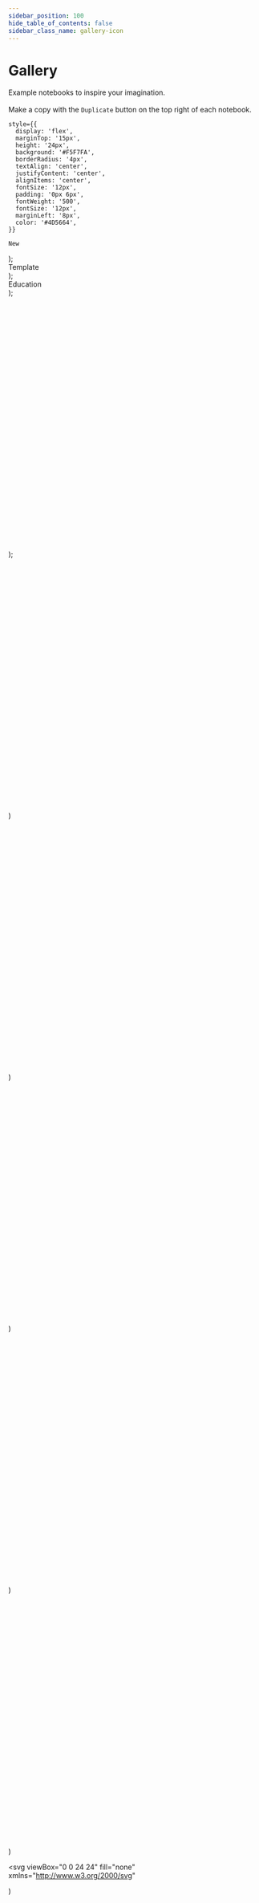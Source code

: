```yaml
---
sidebar_position: 100
hide_table_of_contents: false
sidebar_class_name: gallery-icon
---
```


# Gallery

Example notebooks to inspire your imagination. <br></br>
Make a copy with the `Duplicate` button on the top right of each notebook.





    style={{
      display: 'flex',
      marginTop: '15px',
      height: '24px',
      background: '#F5F7FA',
      borderRadius: '4px',
      textAlign: 'center',
      justifyContent: 'center',
      alignItems: 'center',
      fontSize: '12px',
      padding: '0px 6px',
      fontWeight: '500',
      fontSize: '12px',
      marginLeft: '8px',
      color: '#4D5664',
    }}
  >
    New
  </div>
);

<div
    style={{
      display: 'flex',
      marginTop: '15px',
      height: '24px',
      background: '#F5F7FA',
      borderRadius: '4px',
      textAlign: 'center',
      justifyContent: 'center',
      alignItems: 'center',
      fontSize: '12px',
      padding: '0px 6px',
      fontWeight: '500',
      fontSize: '12px',
      marginLeft: '8px',
      fontStyle: 'normal',
      color: '#4D5664',
    }}
  >
    Template
  </div>
);

<div
    style={{
      display: 'flex',
      marginTop: '15px',
      height: '24px',
      background: '#F5F7FA',
      borderRadius: '4px',
      textAlign: 'center',
      justifyContent: 'center',
      alignItems: 'center',
      fontSize: '12px',
      padding: '0px 6px',
      fontWeight: '500',
      fontSize: '12px',
      marginLeft: '8px',
      fontStyle: 'normal',
      color: '#4D5664',
    }}
  >
    Education
  </div>
);


<svg viewBox="0 0 24 24" fill="none" xmlns="http://www.w3.org/2000/svg">
<title>Announcement</title>
    <path
      d="M18.6458 10.5833C18.6458 13.1985 17.3625 15.6146 16.125 15.6146C14.8875 15.6146 13.6042 13.1985 13.6042 10.5833C13.6042 7.96809 14.8875 5.55208 16.125 5.55208C17.3625 5.55208 18.6458 7.96809 18.6458 10.5833Z"
      stroke={iconColor}
      strokeWidth="1.5"
    />
    <path
      d="M16.125 15.6146C16.125 15.6146 8.33332 13.9375 7.41666 13.6979C6.49999 13.4583 5.35416 12.2022 5.35416 10.5833C5.35416 8.96438 6.49999 7.70833 7.41666 7.46874C8.33332 7.22916 16.125 5.55208 16.125 5.55208"
      stroke={iconColor}
      strokeWidth="1.5"
    />
    <path
      d="M7.1875 13.9375V17.5312C7.1875 18.5898 8.00831 19.4479 9.02083 19.4479H9.47917C10.4917 19.4479 11.3125 18.5898 11.3125 17.5312V14.8958"
      stroke={iconColor}
      strokeWidth="1.5"
    />
  </svg>
);


<svg viewBox="0 0 24 24" fill="none" xmlns="http://www.w3.org/2000/svg">
<title>Heart</title>
<path
  fillRule="evenodd"
  clipRule="evenodd"
  d="M11.995 7.23319C10.5455 5.60999 8.12832 5.17335 6.31215 6.65972C4.49599 8.14609 4.2403 10.6312 5.66654 12.3892L11.995 18.25L18.3235 12.3892C19.7498 10.6312 19.5253 8.13046 17.6779 6.65972C15.8305 5.18899 13.4446 5.60999 11.995 7.23319Z"
  stroke={iconColor}
  strokeWidth="1.5"
  strokeLinecap="round"
  strokeLinejoin="round"/>
</svg>)

<svg viewBox="0 0 24 24" fill="none" xmlns="http://www.w3.org/2000/svg">
<title>Pin</title>
<path
  d="M18.25 11C18.25 15 12 19.25 12 19.25C12 19.25 5.75 15 5.75 11C5.75 7.5 8.68629 4.75 12 4.75C15.3137 4.75 18.25 7.5 18.25 11Z"
  stroke={iconColor}
  strokeWidth="1.5"
  strokeLinecap="round"
  strokeLinejoin="round"
/>
<path
  d="M12 13.25C13.2426 13.25 14.25 12.2426 14.25 11C14.25 9.75736 13.2426 8.75 12 8.75C10.7574 8.75 9.75 9.75736 9.75 11C9.75 12.2426 10.7574 13.25 12 13.25Z"
  stroke={iconColor}
  strokeWidth="1.5"
  strokeLinecap="round"
  strokeLinejoin="round"
/>
</svg>)

<svg viewBox="0 0 25 24" fill="none" xmlns="http://www.w3.org/2000/svg">
<title>Shopping Cart</title>
<path
  d="M7.75 7.75L7 4.75H4.75M7.75 7.75H19.25L17.6128 14.7081C17.4002 15.6115 16.5941 16.25 15.666 16.25H11.5395C10.632 16.25 9.83827 15.639 9.60606 14.7618L7.75 7.75Z"
  stroke={iconColor}
  strokeWidth="1.5"
  strokeLinecap="round"
  strokeLinejoin="round"
/>
<path
  d="M10 20C10.5523 20 11 19.5523 11 19C11 18.4477 10.5523 18 10 18C9.44772 18 9 18.4477 9 19C9 19.5523 9.44772 20 10 20Z"
  fill={iconColor}
/>
<path
  d="M17 20C17.5523 20 18 19.5523 18 19C18 18.4477 17.5523 18 17 18C16.4477 18 16 18.4477 16 19C16 19.5523 16.4477 20 17 20Z"
  fill={iconColor}
/>
</svg>)

<svg fill="none" viewBox="0 0 24 24" xmlns="http://www.w3.org/2000/svg">
<title>Coffee</title>
<path
  d="M7.25 8.75H6.75C5.64543 8.75 4.75 9.64543 4.75 10.75V13.25C4.75 14.3546 5.64543 15.25 6.75 15.25H7.25"
  stroke={iconColor}
  strokeWidth="1.5"
  strokeLinecap="round"
  strokeLinejoin="round"
/>
<path
  d="M19.25 5.75H7.75V16.25C7.75 17.3546 8.64543 18.25 9.75 18.25H17.25C18.3546 18.25 19.25 17.3546 19.25 16.25V5.75Z"
  stroke={iconColor}
  strokeWidth="1.5"
  strokeLinecap="round"
  strokeLinejoin="round"
/>
</svg>)

<svg viewBox="0 0 24 24" fill="none" xmlns="http://www.w3.org/2000/svg">
<title>World</title>
<path
  d="M12 19.25C16.0041 19.25 19.25 16.0041 19.25 12C19.25 7.99594 16.0041 4.75 12 4.75C7.99594 4.75 4.75 7.99594 4.75 12C4.75 16.0041 7.99594 19.25 12 19.25Z"
  stroke={iconColor}
  strokeWidth="1.5"
  strokeLinecap="round"
  strokeLinejoin="round"
/>
<path
  d="M15.25 12C15.25 16.5 13.2426 19.25 12 19.25C10.7574 19.25 8.75 16.5 8.75 12C8.75 7.5 10.7574 4.75 12 4.75C13.2426 4.75 15.25 7.5 15.25 12Z"
  stroke={iconColor}
  strokeWidth="1.5"
  strokeLinecap="round"
  strokeLinejoin="round"
/>
<path
  d="M5 12H12H19"
  stroke={iconColor}
  strokeWidth="1.5"
  strokeLinecap="round"
  strokeLinejoin="round"
/>
</svg>)

<svg
  viewBox="0 0 24 24"
  fill="none"
  xmlns="http://www.w3.org/2000/svg"
>
  <title>Table</title>
  <rect
    x="5"
    y="5"
    width="14"
    height="14"
    rx="2.4"
    fill={iconColor}
  />
  <rect
    x="12"
    y="12"
    width="7"
    height="7"
    rx="2.4"
    fill={iconColor}
  />
  <path
    fillRule="evenodd"
    clipRule="evenodd"
    d="M7.58623 4.07617H7.61141H16.3886H16.4138C16.9043 4.07616 17.3094 4.07615 17.6392 4.10311C17.9818 4.1311 18.2968 4.19118 18.5926 4.34191C19.0513 4.57565 19.4243 4.94864 19.658 5.4074C19.8088 5.70322 19.8688 6.01816 19.8969 6.36078C19.9237 6.69063 19.9238 7.09558 19.9238 7.58622V7.61141V16.3886V16.4138C19.9238 16.9043 19.9237 17.3094 19.8969 17.6392C19.8688 17.9818 19.8088 18.2968 19.658 18.5926C19.4243 19.0513 19.0513 19.4243 18.5926 19.658C18.2968 19.8088 17.9818 19.8688 17.6392 19.8969C17.3094 19.9237 16.9043 19.9238 16.4138 19.9238H16.3886H7.61141H7.58622C7.09558 19.9238 6.69063 19.9237 6.36078 19.8969C6.01816 19.8688 5.70322 19.8088 5.4074 19.658C4.94864 19.4243 4.57565 19.0513 4.34191 18.5926C4.19118 18.2968 4.1311 17.9818 4.10311 17.6392C4.07615 17.3094 4.07616 16.9043 4.07617 16.4138V16.3886V7.61141V7.58623V7.58622C4.07616 7.09558 4.07615 6.69063 4.10311 6.36078C4.1311 6.01816 4.19118 5.70322 4.34191 5.4074C4.57565 4.94864 4.94864 4.57565 5.4074 4.34191C5.70322 4.19118 6.01816 4.1311 6.36078 4.10311C6.69065 4.07615 7.09559 4.07616 7.58623 4.07617ZM6.46004 5.3181C6.19281 5.33994 6.05616 5.37951 5.96082 5.42808C5.73145 5.54496 5.54496 5.73145 5.42808 5.96082C5.37951 6.05616 5.33994 6.19281 5.3181 6.46004C5.29569 6.73438 5.29521 7.0893 5.29521 7.61141V11.3905H11.3905V5.29521H7.61141C7.0893 5.29521 6.73438 5.29569 6.46004 5.3181ZM11.3905 12.6095H5.29521V16.3886C5.29521 16.9107 5.29569 17.2656 5.3181 17.54C5.33994 17.8072 5.37951 17.9439 5.42808 18.0392C5.54496 18.2686 5.73145 18.4549 5.96082 18.5719C6.05616 18.6205 6.19281 18.66 6.46004 18.6818C6.73438 18.7042 7.0893 18.7048 7.61141 18.7048H11.3905V12.6095ZM12.6095 12.6095H18.7048V16.3886C18.7048 16.9107 18.7042 17.2656 18.6818 17.54C18.66 17.8072 18.6205 17.9439 18.5719 18.0392C18.4549 18.2686 18.2686 18.4549 18.0392 18.5719C17.9439 18.6205 17.8072 18.66 17.54 18.6818C17.2656 18.7042 16.9107 18.7048 16.3886 18.7048H12.6095V12.6095ZM18.7048 11.3905H12.6095V5.29521H16.3886C16.9107 5.29521 17.2656 5.29569 17.54 5.3181C17.8072 5.33994 17.9439 5.37951 18.0392 5.42808C18.2686 5.54496 18.4549 5.73145 18.5719 5.96082C18.6205 6.05616 18.66 6.19281 18.6818 6.46004C18.7042 6.73438 18.7048 7.0893 18.7048 7.61141V11.3905Z"
    fill={iconColor}
  />
</svg>)

  <svg viewBox="0 0 24 24" fill="none" xmlns="http://www.w3.org/2000/svg">
<title>Annotation Warning</title>
<path
  d="M4.75 6.75C4.75 5.64543 5.64543 4.75 6.75 4.75H17.25C18.3546 4.75 19.25 5.64543 19.25 6.75V14.25C19.25 15.3546 18.3546 16.25 17.25 16.25H14.625L12 19.25L9.375 16.25H6.75C5.64543 16.25 4.75 15.3546 4.75 14.25V6.75Z"
  stroke={iconColor}
  strokeWidth="1.5"
  strokeLinecap="round"
  strokeLinejoin="round"
/>
<path
  d="M12 8V10"
  stroke={iconColor}
  strokeWidth="2"
  strokeLinecap="round"
  strokeLinejoin="round"
/>
<path
  d="M12.5 13C12.5 13.2761 12.2761 13.5 12 13.5C11.7239 13.5 11.5 13.2761 11.5 13C11.5 12.7239 11.7239 12.5 12 12.5C12.2761 12.5 12.5 12.7239 12.5 13Z"
  stroke={iconColor}
  strokeLinecap="round"
  strokeLinejoin="round"
/>
</svg>)

  <svg viewBox="0 0 24 24" fill="none" xmlns="http://www.w3.org/2000/svg">
<title>Frame</title>
<path
  d="M4.75 19.25L9 18.25L18.9491 8.30083C19.3397 7.9103 19.3397 7.27714 18.9491 6.88661L17.1134 5.05083C16.7228 4.6603 16.0897 4.6603 15.6991 5.05083L5.75 15L4.75 19.25Z"
  stroke={iconColor}
  strokeWidth="1.5"
  strokeLinecap="round"
  strokeLinejoin="round"
/>
<path
  d="M14.0234 7.03906L17.0234 10.0391"
  stroke={iconColor}
  strokeWidth="1.5"
  strokeLinecap="round"
  strokeLinejoin="round"
/>
</svg>)

  <svg viewBox="0 0 24 24" fill="none" xmlns="http://www.w3.org/2000/svg">
<title>Paperclip</title>
<path
  d="M19.4496 11.9511L13.3335 17.8601C11.4156 19.7131 8.30597 19.7131 6.38804 17.8601C4.46306 16.0003 4.47116 12.9826 6.4061 11.1325L12.0503 5.70077C13.3626 4.43292 15.4902 4.43291 16.8025 5.70075C18.1196 6.97323 18.114 9.038 16.7901 10.3039L11.0824 15.7858C10.374 16.4702 9.22538 16.4702 8.51694 15.7858C7.80849 15.1013 7.80849 13.9916 8.51695 13.3071L13.2435 8.74068"
  stroke={iconColor}
  strokeWidth="1.5"
  strokeLinecap="round"
  strokeLinejoin="round"
/>
</svg>)

  <svg viewBox="0 0 24 24" fill="none" xmlns="http://www.w3.org/2000/svg">
<title>Wallet</title>
<path
  d="M19.25 8.25V17.25C19.25 18.3546 18.3546 19.25 17.25 19.25H6.75C5.64543 19.25 4.75 18.3546 4.75 17.25V6.75"
  stroke={iconColor}
  strokeWidth="1.5"
  strokeLinecap="round"
  strokeLinejoin="round"
/>
<path
  d="M16.5 13C16.5 13.2761 16.2761 13.5 16 13.5C15.7239 13.5 15.5 13.2761 15.5 13C15.5 12.7239 15.7239 12.5 16 12.5C16.2761 12.5 16.5 12.7239 16.5 13Z"
  stroke={iconColor}
  strokeLinecap="round"
  strokeLinejoin="round"
/>
<path
  d="M17.25 8.25H19.25M17.25 8.25H6.5C5.5335 8.25 4.75 7.4665 4.75 6.5C4.75 5.5335 5.5335 4.75 6.5 4.75H15.25C16.3546 4.75 17.25 5.64543 17.25 6.75V8.25Z"
  stroke={iconColor}
  strokeWidth="1.5"
  strokeLinecap="round"
  strokeLinejoin="round"
/>
</svg>)

  <svg viewBox="0 0 24 24" fill="none" xmlns="http://www.w3.org/2000/svg">
<title>Star</title>
<path
  d="M12 4.75L13.75 10.25H19.25L14.75 13.75L16.25 19.25L12 15.75L7.75 19.25L9.25 13.75L4.75 10.25H10.25L12 4.75Z"
  stroke={iconColor}
  strokeWidth="1.5"
  strokeLinecap="round"
  strokeLinejoin="round"
/>
</svg>)

  <svg viewBox="0 0 24 24" fill="none" xmlns="http://www.w3.org/2000/svg">
<title>Crown</title>
<path
  d="M4.75 16.25V5.75L9 11.25L12 5.75L15 11.25L19.25 5.75V16.25C19.25 16.25 18 18.25 12 18.25C6 18.25 4.75 16.25 4.75 16.25Z"
  stroke={iconColor}
  strokeWidth="1.5"
  strokeLinecap="round"
  strokeLinejoin="round"
/>
</svg>)

  <svg viewBox="0 0 24 24" fill="none" xmlns="http://www.w3.org/2000/svg">
<title>Battery</title>
<path
  d="M4.75 8.75C4.75 7.64543 5.64543 6.75 6.75 6.75H15.25C16.3546 6.75 17.25 7.64543 17.25 8.75V15.25C17.25 16.3546 16.3546 17.25 15.25 17.25H6.75C5.64543 17.25 4.75 16.3546 4.75 15.25V8.75Z"
  stroke={iconColor}
  strokeWidth="1.5"
  strokeLinecap="round"
  strokeLinejoin="round"
/>
<path
  d="M7.75 9.75V14.25"
  stroke={iconColor}
  strokeWidth="1.5"
  strokeLinecap="round"
  strokeLinejoin="round"
/>
<path
  d="M11 9.75V14.25"
  stroke={iconColor}
  strokeWidth="1.5"
  strokeLinecap="round"
  strokeLinejoin="round"
/>
<path
  d="M14.25 9.75V14.25"
  stroke={iconColor}
  strokeWidth="1.5"
  strokeLinecap="round"
  strokeLinejoin="round"
/>
<path
  d="M17.75 10.75H18C18.6904 10.75 19.25 11.3096 19.25 12C19.25 12.6904 18.6904 13.25 18 13.25H17.75"
  stroke={iconColor}
  strokeWidth="1.5"
  strokeLinecap="round"
  strokeLinejoin="round"
/>
</svg>)

  <svg viewBox="0 0 24 24" fill="none" xmlns="http://www.w3.org/2000/svg">
<title>Happy</title>
<path
  d="M8.75 4.75H15.25C17.4591 4.75 19.25 6.54086 19.25 8.75V15.25C19.25 17.4591 17.4591 19.25 15.25 19.25H8.75C6.54086 19.25 4.75 17.4591 4.75 15.25V8.75C4.75 6.54086 6.54086 4.75 8.75 4.75Z"
  stroke={iconColor}
  strokeWidth="1.5"
  strokeLinecap="round"
  strokeLinejoin="round"
/>
<path
  d="M7.75 12.75C7.75 12.75 9 15.25 12 15.25C15 15.25 16.25 12.75 16.25 12.75"
  stroke={iconColor}
  strokeWidth="1.5"
  strokeLinecap="round"
  strokeLinejoin="round"
/>
<path
  d="M14 11C14.5523 11 15 10.5523 15 10C15 9.44772 14.5523 9 14 9C13.4477 9 13 9.44772 13 10C13 10.5523 13.4477 11 14 11Z"
  fill={iconColor}
/>
<path
  d="M10 11C10.5523 11 11 10.5523 11 10C11 9.44772 10.5523 9 10 9C9.44772 9 9 9.44772 9 10C9 10.5523 9.44772 11 10 11Z"
  fill={iconColor}
/>
</svg>)

  <svg viewBox="0 0 24 24" fill="none" xmlns="http://www.w3.org/2000/svg">
<title>Key</title>
<path
  d="M15 13.25C17.3472 13.25 19.25 11.3472 19.25 9C19.25 6.65279 17.3472 4.75 15 4.75C12.6528 4.75 10.75 6.65279 10.75 9C10.75 9.31012 10.7832 9.61248 10.8463 9.90372L4.75 16V19.25H8L8.75 18.5V16.75H10.5L11.75 15.5V13.75H13.5L14.0963 13.1537C14.3875 13.2168 14.6899 13.25 15 13.25Z"
  stroke={iconColor}
  strokeWidth="1.5"
  strokeLinecap="round"
  strokeLinejoin="round"
/>
<path
  d="M16.5 8C16.5 8.27614 16.2761 8.5 16 8.5C15.7239 8.5 15.5 8.27614 15.5 8C15.5 7.72386 15.7239 7.5 16 7.5C16.2761 7.5 16.5 7.72386 16.5 8Z"
  stroke={iconColor}
/>
</svg>)

  <svg viewBox="0 0 24 24" fill="none" xmlns="http://www.w3.org/2000/svg">
<title>Moon</title>
<path
  d="M18.25 15.7499C17.2352 16.2904 16.23 16.25 15 16.25C10.9959 16.25 7.75 13.0041 7.75 9.00001C7.75 7.77001 7.70951 6.76474 8.25 5.74994C5.96125 6.96891 4.75 9.2259 4.75 12C4.75 16.004 7.99594 19.25 12 19.25C14.7741 19.25 17.031 18.0387 18.25 15.7499Z"
  stroke={iconColor}
  strokeWidth="1.5"
  strokeLinecap="round"
  strokeLinejoin="round"
/>
<path
  d="M16 4.75C16 6.95914 14.9591 9 12.75 9C14.9591 9 16 11.0409 16 13.25C16 11.0409 17.0409 9 19.25 9C17.0409 9 16 6.95914 16 4.75Z"
  stroke={iconColor}
  strokeWidth="1.5"
  strokeLinecap="round"
  strokeLinejoin="round"
/>
</svg>)

  <svg viewBox="0 0 24 24" fill="none" xmlns="http://www.w3.org/2000/svg">
<title>LightBulb</title>
<path
  d="M10.2 16.75H14.2M6.94995 10C6.94995 7.5 8.69995 4.75 12.2 4.75C15.7 4.75 17.45 7.5 17.45 10C17.45 14 14.45 14.5 14.45 16V18.2505C14.45 18.8028 14.0022 19.25 13.45 19.25H10.95C10.3977 19.25 9.94995 18.8028 9.94995 18.2505V16C9.94995 14.5 6.94995 14 6.94995 10Z"
  stroke={iconColor}
  strokeWidth="1.5"
  strokeLinecap="round"
  strokeLinejoin="round"
/>
</svg>)

  <svg fill="none" viewBox="0 0 24 24">
<title>Health</title>
<path
  stroke={iconColor}
  strokeLinecap="round"
  strokeLinejoin="round"
  strokeWidth="1.5"
  d="M18.0061 12L12 5.9939C10.3415 4.33537 7.65244 4.33537 5.9939 5.9939C4.33537 7.65244 4.33537 10.3415 5.9939 12L12 18.0061C13.6585 19.6646 16.3476 19.6646 18.0061 18.0061C19.6646 16.3476 19.6646 13.6585 18.0061 12Z"
/>
<path
  stroke={iconColor}
  strokeLinecap="round"
  strokeLinejoin="round"
  strokeWidth="1.5"
  d="M9 15L15 9"
/>
</svg>)

  <svg viewBox="0 0 24 24" fill="none" xmlns="http://www.w3.org/2000/svg">
<title>Card</title>
<path
  d="M4.75 7.75C4.75 6.64543 5.64543 5.75 6.75 5.75H17.25C18.3546 5.75 19.25 6.64543 19.25 7.75V16.25C19.25 17.3546 18.3546 18.25 17.25 18.25H6.75C5.64543 18.25 4.75 17.3546 4.75 16.25V7.75Z"
  stroke={iconColor}
  strokeWidth="1.5"
  strokeLinecap="round"
  strokeLinejoin="round"
/>
<path
  d="M5 10.25H19"
  stroke={iconColor}
  strokeWidth="1.5"
  strokeLinecap="round"
  strokeLinejoin="round"
/>
<path
  d="M7.75 14.25H10.25"
  stroke={iconColor}
  strokeWidth="1.5"
  strokeLinecap="round"
  strokeLinejoin="round"
/>
<path
  d="M15.75 14.25H16.25"
  stroke={iconColor}
  strokeWidth="1.5"
  strokeLinecap="round"
  strokeLinejoin="round"
/>
</svg>)

  <svg viewBox="0 0 24 24" fill="none" xmlns="http://www.w3.org/2000/svg">
<title>Music</title>
<path
  d="M7 19.25C8.24264 19.25 9.25 18.2426 9.25 17C9.25 15.7574 8.24264 14.75 7 14.75C5.75736 14.75 4.75 15.7574 4.75 17C4.75 18.2426 5.75736 19.25 7 19.25Z"
  stroke={iconColor}
  strokeWidth="1.5"
  strokeLinecap="round"
  strokeLinejoin="round"
/>
<path
  d="M9.25 17V6.75C9.25 5.64543 10.1454 4.75 11.25 4.75H17.25C18.3546 4.75 19.25 5.64543 19.25 6.75V14"
  stroke={iconColor}
  strokeWidth="1.5"
  strokeLinecap="round"
  strokeLinejoin="round"
/>
<path
  d="M17 16.25C18.2426 16.25 19.25 15.2426 19.25 14C19.25 12.7574 18.2426 11.75 17 11.75C15.7574 11.75 14.75 12.7574 14.75 14C14.75 15.2426 15.7574 16.25 17 16.25Z"
  stroke={iconColor}
  strokeWidth="1.5"
  strokeLinecap="round"
  strokeLinejoin="round"
/>
</svg>)

  <svg viewBox="0 0 24 24" fill="none" xmlns="http://www.w3.org/2000/svg">
<title>Movie</title>
<path
  d="M4.75 6.75C4.75 5.64543 5.64543 4.75 6.75 4.75H17.25C18.3546 4.75 19.25 5.64543 19.25 6.75V17.25C19.25 18.3546 18.3546 19.25 17.25 19.25H6.75C5.64543 19.25 4.75 18.3546 4.75 17.25V6.75Z"
  stroke={iconColor}
  strokeWidth="1.5"
  strokeLinecap="round"
  strokeLinejoin="round"
/>
<path
  d="M7.75 5V19"
  stroke={iconColor}
  strokeWidth="1.5"
  strokeLinecap="round"
  strokeLinejoin="round"
/>
<path
  d="M16.25 5V19"
  stroke={iconColor}
  strokeWidth="1.5"
  strokeLinecap="round"
  strokeLinejoin="round"
/>
<path
  d="M5 8.75H7.5"
  stroke={iconColor}
  strokeWidth="1.5"
  strokeLinecap="round"
  strokeLinejoin="round"
/>
<path
  d="M17 8.75H19"
  stroke={iconColor}
  strokeWidth="1.5"
  strokeLinecap="round"
  strokeLinejoin="round"
/>
<path
  d="M5 12H19"
  stroke={iconColor}
  strokeWidth="1.5"
  strokeLinecap="round"
  strokeLinejoin="round"
/>
<path
  d="M5 15.25H7.5"
  stroke={iconColor}
  strokeWidth="1.5"
  strokeLinecap="round"
  strokeLinejoin="round"
/>
<path
  d="M17 15.25H19"
  stroke={iconColor}
  strokeWidth="1.5"
  strokeLinecap="round"
  strokeLinejoin="round"
/>
</svg>)

  <svg viewBox="0 0 24 24" fill="none" xmlns="http://www.w3.org/2000/svg">
<title>People</title>
<path
  d="M11.25 7C11.25 8.24264 10.2426 9.25 9 9.25C7.75736 9.25 6.75 8.24264 6.75 7C6.75 5.75736 7.75736 4.75 9 4.75C10.2426 4.75 11.25 5.75736 11.25 7Z"
  stroke={iconColor}
  strokeWidth="1.5"
  strokeLinecap="round"
  strokeLinejoin="round"
/>
<path
  d="M14.75 9.25C15.9926 9.25 17.25 8.24264 17.25 7C17.25 5.75736 15.9926 4.75 14.75 4.75"
  stroke={iconColor}
  strokeWidth="1.5"
  strokeLinecap="round"
  strokeLinejoin="round"
/>
<path
  d="M9 9.75C5.6 9.75 4.75 11.5 4.75 14.25H6.75V17.25C6.75 18.3546 7.64543 19.25 8.75 19.25H9.25C10.3546 19.25 11.25 18.3546 11.25 17.25V14.25H13.25C13.25 11.5 12.4 9.75 9 9.75Z"
  stroke={iconColor}
  strokeWidth="1.5"
  strokeLinecap="round"
  strokeLinejoin="round"
/>
<path
  d="M14.75 9.25C18.15 9.25 19.25 11.5 19.25 14.25H17.25V17.25C17.25 18.3546 16.3546 19.25 15.25 19.25H14.75"
  stroke={iconColor}
  strokeWidth="1.5"
  strokeLinecap="round"
  strokeLinejoin="round"
/>
</svg>)

  <svg viewBox="0 0 24 24" fill="none" xmlns="http://www.w3.org/2000/svg">
<title>Server</title>
<path
  d="M4.75 5.75C4.75 5.19772 5.19772 4.75 5.75 4.75H18.25C18.8023 4.75 19.25 5.19772 19.25 5.75V9.25C19.25 9.80228 18.8023 10.25 18.25 10.25H5.75C5.19771 10.25 4.75 9.80228 4.75 9.25V5.75Z"
  stroke={iconColor}
  strokeWidth="1.5"
  strokeLinecap="round"
  strokeLinejoin="round"/>
<path
  d="M4.75 14.75C4.75 14.1977 5.19772 13.75 5.75 13.75H18.25C18.8023 13.75 19.25 14.1977 19.25 14.75V18.25C19.25 18.8023 18.8023 19.25 18.25 19.25H5.75C5.19771 19.25 4.75 18.8023 4.75 18.25V14.75Z"
  stroke={iconColor}
  strokeWidth="1.5"
  strokeLinecap="round"
  strokeLinejoin="round"/>
<path
  d="M16.25 5V10"
  stroke={iconColor}
  strokeWidth="1.5"
  strokeLinecap="round"
  strokeLinejoin="round"
/>
<path
  d="M16.25 14V19"
  stroke={iconColor}
  strokeWidth="1.5"
  strokeLinecap="round"
  strokeLinejoin="round"
/>
</svg>)

<svg viewBox="0 0 24 24" fill="none" xmlns="http://www.w3.org/2000/svg">
<title>Leaf</title>
<path
  d="M4.75 13C4.75 7.4 19.25 4.75 19.25 4.75C19.25 4.75 18.25 19.25 12 19.25C8 19.25 4.75 17 4.75 13Z"
  stroke={iconColor}
  strokeWidth="1.5"
  strokeLinecap="round"
  strokeLinejoin="round"
/>
<path
  d="M4.75 19.25C4.75 19.25 8 14 12.25 11.75"
  stroke={iconColor}
  strokeWidth="1.5"
  strokeLinecap="round"
  strokeLinejoin="round"
/>
</svg>)

  <svg fill="none" viewBox="0 0 24 24" xmlns="http://www.w3.org/2000/svg">
<title>Clock</title>
<circle
  cx="12"
  cy="12"
  r="7.25"
  stroke={iconColor}
  strokeWidth="1.5"
/>
<path
  stroke={iconColor}
  strokeWidth="1.5"
  d="M12 8V12L14 14"
/>
</svg>)

  <svg viewBox="0 0 24 24" fill="none" xmlns="http://www.w3.org/2000/svg">
<title>Percentage</title>
<path
  d="M17.25 6.75L6.75 17.25"
  stroke={iconColor}
  strokeWidth="1.5"
  strokeLinecap="round"
  strokeLinejoin="round"
/>
<path
  d="M16 17.25C16.6904 17.25 17.25 16.6904 17.25 16C17.25 15.3096 16.6904 14.75 16 14.75C15.3096 14.75 14.75 15.3096 14.75 16C14.75 16.6904 15.3096 17.25 16 17.25Z"
  stroke={iconColor}
  strokeWidth="1.5"
  strokeLinecap="round"
  strokeLinejoin="round"
/>
<path
  d="M8 9.25C8.69036 9.25 9.25 8.69036 9.25 8C9.25 7.30964 8.69036 6.75 8 6.75C7.30964 6.75 6.75 7.30964 6.75 8C6.75 8.69036 7.30964 9.25 8 9.25Z"
  stroke={iconColor}
  strokeWidth="1.5"
  strokeLinecap="round"
  strokeLinejoin="round"
/>
</svg>)

  <svg viewBox="0 0 24 24" fill="none" xmlns="http://www.w3.org/2000/svg">
<title>Bolt</title>
<path
  d="M10.75 13.25H6.75L13.25 4.75V10.75H17.25L10.75 19.25V13.25Z"
  stroke={iconColor}
  strokeWidth="1.5"
  strokeLinecap="round"
  strokeLinejoin="round"
/>
</svg>)

  <svg viewBox="0 0 24 24" fill="none" xmlns="http://www.w3.org/2000/svg">
<title>Car</title>
<path
  d="M18.2502 17.25H5.75C5.19772 17.25 4.75 16.8023 4.75 16.25V12.75C4.75 11.6454 5.64543 10.75 6.75 10.75H17.2502C18.3548 10.75 19.2502 11.6454 19.2502 12.75V16.25C19.2502 16.8023 18.8025 17.25 18.2502 17.25Z"
  stroke={iconColor}
  strokeWidth="1.5"
  strokeLinecap="round"
  strokeLinejoin="round"
/>
<path
  d="M8.5 14C8.5 14.2761 8.27614 14.5 8 14.5C7.72386 14.5 7.5 14.2761 7.5 14C7.5 13.7239 7.72386 13.5 8 13.5C8.27614 13.5 8.5 13.7239 8.5 14Z"
  stroke={iconColor}
  strokeLinecap="round"
  strokeLinejoin="round"
/>
<path
  d="M16.5 14C16.5 14.2761 16.2761 14.5 16 14.5C15.7239 14.5 15.5 14.2761 15.5 14C15.5 13.7239 15.7239 13.5 16 13.5C16.2761 13.5 16.5 13.7239 16.5 14Z"
  stroke={iconColor}
  strokeLinecap="round"
  strokeLinejoin="round"
/>
<path
  d="M18.2502 10.75H5.75L6.47147 6.4212C6.6322 5.45683 7.46657 4.75 8.44425 4.75H15.556C16.5337 4.75 17.368 5.45683 17.5288 6.4212L18.2502 10.75Z"
  stroke={iconColor}
  strokeWidth="1.5"
  strokeLinecap="round"
  strokeLinejoin="round"
/>
<path
  d="M6.75 17.75V19.25"
  stroke={iconColor}
  strokeWidth="1.5"
  strokeLinecap="round"
  strokeLinejoin="round"
/>
<path
  d="M17.25 17.75V19.25"
  stroke={iconColor}
  strokeWidth="1.5"
  strokeLinecap="round"
  strokeLinejoin="round"
/>
</svg>)

  <svg viewBox="0 0 24 24" fill="none" xmlns="http://www.w3.org/2000/svg">
<title>Message</title>
<path
  d="M12 18.25C15.866 18.25 19.25 16.1552 19.25 11.5C19.25 6.84483 15.866 4.75 12 4.75C8.13401 4.75 4.75 6.84483 4.75 11.5C4.75 13.2675 5.23783 14.6659 6.05464 15.7206C6.29358 16.0292 6.38851 16.4392 6.2231 16.7926C6.12235 17.0079 6.01633 17.2134 5.90792 17.4082C5.45369 18.2242 6.07951 19.4131 6.99526 19.2297C8.0113 19.0263 9.14752 18.722 10.0954 18.2738C10.2933 18.1803 10.5134 18.1439 10.7305 18.1714C11.145 18.224 11.5695 18.25 12 18.25Z"
  stroke={iconColor}
  strokeWidth="1.5"
  strokeLinecap="round"
  strokeLinejoin="round"
/>
</svg>)

  <svg viewBox="0 0 24 24" fill="none" xmlns="http://www.w3.org/2000/svg">
<title>Sunrise</title>
<path
  d="M9.25 16.25L8.5627 15.5C8.05157 14.7984 7.75 13.9344 7.75 13C7.75 10.6528 9.65279 8.75 12 8.75C14.3472 8.75 16.25 10.6528 16.25 13C16.25 13.9344 15.9484 14.7984 15.4373 15.5L14.75 16.25"
  stroke={iconColor}
  strokeWidth="1.5"
  strokeLinecap="round"
  strokeLinejoin="round"
/>
<path
  d="M4.74023 16.25H19.2502"
  stroke={iconColor}
  strokeWidth="1.5"
  strokeLinecap="round"
  strokeLinejoin="round"
/>
<path
  d="M6.74023 19.25H17.2502"
  stroke={iconColor}
  strokeWidth="1.5"
  strokeLinecap="round"
  strokeLinejoin="round"
/>
<path
  d="M12 4.75V5.25"
  stroke={iconColor}
  strokeWidth="1.5"
  strokeLinecap="round"
  strokeLinejoin="round"
/>
<path
  d="M15.625 5.72132L15.375 6.15433"
  stroke={iconColor}
  strokeWidth="1.5"
  strokeLinecap="round"
  strokeLinejoin="round"
/>
<path
  d="M18.2787 8.375L17.8457 8.625"
  stroke={iconColor}
  strokeWidth="1.5"
  strokeLinecap="round"
  strokeLinejoin="round"
/>
<path
  d="M19.25 12.0001H18.75"
  stroke={iconColor}
  strokeWidth="1.5"
  strokeLinecap="round"
  strokeLinejoin="round"
/>
<path
  d="M5.25 12H4.75"
  stroke={iconColor}
  strokeWidth="1.5"
  strokeLinecap="round"
  strokeLinejoin="round"
/>
<path
  d="M6.15445 8.62501L5.72144 8.37501"
  stroke={iconColor}
  strokeWidth="1.5"
  strokeLinecap="round"
  strokeLinejoin="round"
/>
<path
  d="M8.625 6.15435L8.375 5.72133"
  stroke={iconColor}
  strokeWidth="1.5"
  strokeLinecap="round"
  strokeLinejoin="round"
/>
</svg>)

  <svg viewBox="0 0 24 24" fill="none" xmlns="http://www.w3.org/2000/svg">
<title>Compass</title>
<path
  d="M19.25 12C19.25 16.0041 16.0041 19.25 12 19.25C7.99594 19.25 4.75 16.0041 4.75 12C4.75 7.99594 7.99594 4.75 12 4.75C16.0041 4.75 19.25 7.99594 19.25 12Z"
  stroke={iconColor}
  strokeWidth="1.5"
  strokeLinecap="round"
  strokeLinejoin="round"
/>
<path
  d="M10.409 10.409L15.2499 8.74997L13.591 13.591L8.75012 15.25L10.409 10.409Z"
  stroke={iconColor}
  strokeWidth="1.5"
  strokeLinecap="round"
  strokeLinejoin="round"
/>
</svg>)

  <svg viewBox="0 0 24 24" fill="none" xmlns="http://www.w3.org/2000/svg">
<title>Trophy</title>
<path
  d="M7.75 4.75H16.25V11C16.25 13.3472 14.3472 15.25 12 15.25C9.65279 15.25 7.75 13.3472 7.75 11V4.75Z"
  stroke={iconColor}
  strokeWidth="1.5"
  strokeLinecap="round"
  strokeLinejoin="round"
/>
<path
  d="M16.5 6.75H16.6036C18.0652 6.75 19.25 7.93483 19.25 9.39639C19.25 10.5092 18.5538 11.5032 17.508 11.8835L16.5 12.25"
  stroke={iconColor}
  strokeWidth="1.5"
  strokeLinecap="round"
  strokeLinejoin="round"
/>
<path
  d="M7.5 6.75H7.39639C5.93483 6.75 4.75 7.93483 4.75 9.39639C4.75 10.5092 5.44618 11.5032 6.49201 11.8835L7.5 12.25"
  stroke={iconColor}
  strokeWidth="1.5"
  strokeLinecap="round"
  strokeLinejoin="round"
/>
<path
  d="M12 15.5V19"
  stroke={iconColor}
  strokeWidth="1.5"
  strokeLinecap="round"
  strokeLinejoin="round"
/>
<path
  d="M8.75 19.25H15.25"
  stroke={iconColor}
  strokeWidth="1.5"
  strokeLinecap="round"
  strokeLinejoin="round"
/>
</svg>)

  <svg viewBox="0 0 24 24" fill="none" xmlns="http://www.w3.org/2000/svg">
<title>Virus</title>
<path
  d="M16.25 12C16.25 14.3472 14.3472 16.25 12 16.25C9.65279 16.25 7.75 14.3472 7.75 12C7.75 9.65279 9.65279 7.75 12 7.75C14.3472 7.75 16.25 9.65279 16.25 12Z"
  stroke={iconColor}
  strokeWidth="1.5"
  strokeLinecap="round"
  strokeLinejoin="round"
/>
<path
  d="M10.75 4.75H13.25"
  stroke={iconColor}
  strokeWidth="1.5"
  strokeLinecap="round"
  strokeLinejoin="round"
/>
<path
  d="M10.75 19.25H13.25"
  stroke={iconColor}
  strokeWidth="1.5"
  strokeLinecap="round"
  strokeLinejoin="round"
/>
<path
  d="M12 5V7.25"
  stroke={iconColor}
  strokeWidth="1.5"
  strokeLinecap="round"
  strokeLinejoin="round"
/>
<path
  d="M12 16.75V19"
  stroke={iconColor}
  strokeWidth="1.5"
  strokeLinecap="round"
  strokeLinejoin="round"
/>
<path
  d="M16.2427 5.98959L18.0104 7.75736"
  stroke={iconColor}
  strokeWidth="1.5"
  strokeLinecap="round"
  strokeLinejoin="round"
/>
<path
  d="M5.98962 16.2426L7.75739 18.0104"
  stroke={iconColor}
  strokeWidth="1.5"
  strokeLinecap="round"
  strokeLinejoin="round"
/>
<path
  d="M16.9498 7.05025L15.3588 8.64124"
  stroke={iconColor}
  strokeWidth="1.5"
  strokeLinecap="round"
  strokeLinejoin="round"
/>
<path
  d="M8.64128 15.3588L7.05029 16.9498"
  stroke={iconColor}
  strokeWidth="1.5"
  strokeLinecap="round"
  strokeLinejoin="round"
/>
<path
  d="M19.25 10.7499V13.2499"
  stroke={iconColor}
  strokeWidth="1.5"
  strokeLinecap="round"
  strokeLinejoin="round"
/>
<path
  d="M4.75 10.7499V13.2499"
  stroke={iconColor}
  strokeWidth="1.5"
  strokeLinecap="round"
  strokeLinejoin="round"
/>
<path
  d="M19 11.9999H16.75"
  stroke={iconColor}
  strokeWidth="1.5"
  strokeLinecap="round"
  strokeLinejoin="round"
/>
<path
  d="M7.25 11.9999H5"
  stroke={iconColor}
  strokeWidth="1.5"
  strokeLinecap="round"
  strokeLinejoin="round"
/>
<path
  d="M18.0104 16.2426L16.2427 18.0104"
  stroke={iconColor}
  strokeWidth="1.5"
  strokeLinecap="round"
  strokeLinejoin="round"
/>
<path
  d="M7.75739 5.98959L5.98962 7.75736"
  stroke={iconColor}
  strokeWidth="1.5"
  strokeLinecap="round"
  strokeLinejoin="round"
/>
<path
  d="M16.9498 16.9498L15.3588 15.3588"
  stroke={iconColor}
  strokeWidth="1.5"
  strokeLinecap="round"
  strokeLinejoin="round"
/>
<path
  d="M8.64128 8.64124L7.05029 7.05025"
  stroke={iconColor}
  strokeWidth="1.5"
  strokeLinecap="round"
  strokeLinejoin="round"
/>
</svg>)

  <svg viewBox="0 0 24 24" fill="none" xmlns="http://www.w3.org/2000/svg">
<title>Plane</title>
<path
  d="M10 8.40685C10 7.34599 10.4214 6.32857 11.1716 5.57843L12 4.75L12.8284 5.57843C13.5786 6.32857 14 7.34599 14 8.40685V10.23L19.25 12.75V14.0773C19.25 14.6926 18.6996 15.1619 18.092 15.0647L14 14.41V17.5556L15.25 18.25V19.25H8.75V18.25L10 17.625V14.41L5.90799 15.0647C5.30041 15.1619 4.75 14.6926 4.75 14.0773V12.75L10 10.23V8.40685Z"
  stroke={iconColor}
  strokeWidth="1.5"
  strokeLinecap="round"
  strokeLinejoin="round"
/>
</svg>)

  <svg viewBox="0 0 24 24" fill="none" xmlns="http://www.w3.org/2000/svg">
<title>Education</title>
<path
  d="M4.75 10L12 5.75L19.2501 10L12 14.25L4.75 10Z"
  stroke={iconColor}
  strokeWidth="1.5"
  strokeLinecap="round"
  strokeLinejoin="round"
/>
<path
  d="M12.5 10C12.5 10.2761 12.2761 10.5 12 10.5C11.7239 10.5 11.5 10.2761 11.5 10C11.5 9.72386 11.7239 9.5 12 9.5C12.2761 9.5 12.5 9.72386 12.5 10Z"
  stroke={iconColor}
  strokeLinecap="round"
  strokeLinejoin="round"
/>
<path
  d="M6.75 11.5V16.25C6.75 16.25 8 18.25 12 18.25C16 18.25 17.25 16.25 17.25 16.25V11.5"
  stroke={iconColor}
  strokeWidth="1.5"
  strokeLinecap="round"
  strokeLinejoin="round"
/>
</svg>)

  <svg viewBox="0 0 24 24" fill="none" xmlns="http://www.w3.org/2000/svg">
<title>Spider</title>
<path
  d="M7.75 13C7.75 10.6528 9.65279 8.75 12 8.75C14.3472 8.75 16.25 10.6528 16.25 13V15C16.25 17.3472 14.3472 19.25 12 19.25C9.65279 19.25 7.75 17.3472 7.75 15V13Z"
  stroke={iconColor}
  strokeWidth="1.5"
  strokeLinecap="round"
  strokeLinejoin="round"
/>
<path
  d="M12 9V19"
  stroke={iconColor}
  strokeWidth="1.5"
  strokeLinecap="round"
  strokeLinejoin="round"
/>
<path
  d="M8.75 6.38333C8.75 5.48127 9.48127 4.75 10.3833 4.75H13.6167C14.5187 4.75 15.25 5.48127 15.25 6.38333C15.25 7.41426 14.4143 8.25 13.3833 8.25H10.6167C9.58574 8.25 8.75 7.41426 8.75 6.38333Z"
  stroke={iconColor}
  strokeWidth="1.5"
  strokeLinecap="round"
  strokeLinejoin="round"
/>
<path
  d="M7.5 14.75L6.06651 15.2713C5.27613 15.5587 4.75 16.3098 4.75 17.1509V19.25"
  stroke={iconColor}
  strokeWidth="1.5"
  strokeLinecap="round"
  strokeLinejoin="round"
/>
<path
  d="M8 11L5.8018 9.81635C5.15398 9.46753 4.75 8.79118 4.75 8.05541V5.75"
  stroke={iconColor}
  strokeWidth="1.5"
  strokeLinecap="round"
  strokeLinejoin="round"
/>
<path
  d="M16.5 14.75L17.9335 15.2713C18.7239 15.5587 19.25 16.3098 19.25 17.1509V19.25"
  stroke={iconColor}
  strokeWidth="1.5"
  strokeLinecap="round"
  strokeLinejoin="round"
/>
<path
  d="M16 11L18.1982 9.81635C18.846 9.46753 19.25 8.79118 19.25 8.05541V5.75"
  stroke={iconColor}
  strokeWidth="1.5"
  strokeLinecap="round"
  strokeLinejoin="round"
/>
</svg>)

  <svg viewBox="0 0 24 24" fill="none" xmlns="http://www.w3.org/2000/svg">
<title>Rocket</title>
<path
  d="M13.4556 6.85504C14.9314 5.50111 16.8613 4.74994 18.864 4.74994H19.2501V5.13607C19.2501 7.1388 18.4989 9.0687 17.145 10.5444L10.9948 17.2478L6.7522 13.0052L13.4556 6.85504Z"
  stroke={iconColor}
  strokeWidth="1.5"
  strokeLinecap="round"
  strokeLinejoin="round"
/>
<path
  d="M7.25 16.75L4.75 19.25"
  stroke={iconColor}
  strokeWidth="1.5"
  strokeLinecap="round"
  strokeLinejoin="round"
/>
<path
  d="M9.25 18.75L8.75 19.25"
  stroke={iconColor}
  strokeWidth="1.5"
  strokeLinecap="round"
  strokeLinejoin="round"
/>
<path
  d="M5.25 14.75L4.75 15.25"
  stroke={iconColor}
  strokeWidth="1.5"
  strokeLinecap="round"
  strokeLinejoin="round"
/>
<path
  d="M13 19.25L14.24 14L11 17.25L13 19.25Z"
  stroke={iconColor}
  strokeWidth="1.5"
  strokeLinecap="round"
  strokeLinejoin="round"
/>
<path
  d="M6.75 13L10 9.75L4.75 10.75L6.75 13Z"
  stroke={iconColor}
  strokeWidth="1.5"
  strokeLinecap="round"
  strokeLinejoin="round"
/>
</svg>)

  <svg viewBox="0 0 24 24" fill="none" xmlns="http://www.w3.org/2000/svg">
<title>Sparkles</title>
<path
  d="M15 4.75C15 7.51142 13.5114 10 10.75 10C13.5114 10 15 12.4886 15 15.25C15 12.4886 16.4886 10 19.25 10C16.4886 10 15 7.51142 15 4.75Z"
  stroke={iconColor}
  strokeWidth="1.5"
  strokeLinecap="round"
  strokeLinejoin="round"
/>
<path
  d="M8 12.75C8 14.4069 6.40685 16 4.75 16C6.40685 16 8 17.5931 8 19.25C8 17.5931 9.59315 16 11.25 16C9.59315 16 8 14.4069 8 12.75Z"
  stroke={iconColor}
  strokeWidth="1.5"
  strokeLinecap="round"
  strokeLinejoin="round"
/>
</svg>)

  <svg viewBox="0 0 24 24" fill="none" xmlns="http://www.w3.org/2000/svg">
<title>Beach</title>
<path
  d="M12 14.75C6 14.75 4.75 19.25 4.75 19.25H19.25C19.25 19.25 18 14.75 12 14.75Z"
  stroke={iconColor}
  strokeWidth="1.5"
  strokeLinecap="round"
  strokeLinejoin="round"
/>
<path
  d="M12 16.25V10"
  stroke={iconColor}
  strokeWidth="1.5"
  strokeLinecap="round"
  strokeLinejoin="round"
/>
<path
  d="M12 4.75C9.23858 4.75 6.75 7.23858 6.75 10C6.75 10 7.75 8.75 9.375 8.75C11 8.75 12 10 12 10C12 10 13 8.75 14.625 8.75C16.25 8.75 17.25 10 17.25 10C17.25 7.23858 14.7614 4.75 12 4.75Z"
  stroke={iconColor}
  strokeWidth="1.5"
  strokeLinecap="round"
  strokeLinejoin="round"
/>
</svg>)



  children,
  title,
  description,
  img,
  notebook,
  icon,
  author,
  cardColor,
  newNotebook,
  template,
  avatar,
  education,
}) => (
  <a
    href={notebook}
    class="card-gallery zoom"
    style={{
      textDecoration: 'none',
      height: 'auto',
      width: '49%',
      marginBottom: '15px',
    }}
  >
    <div
      class="card shadow"
      style={{
        transition: 'box-shadow .1s',
        height: '100%',
        backgroundColor: '#FFFFFF',
        border: '1px solid #E5E9F0',
        bordeRadius: '12px',
      }}
    >
      <div style={{
        height: '100%',
      }}>
        {/*
        <div
          style={{
            height: '20px',
            display: 'flex',
            position: 'absolute',
          }}
        >
          <div
            style={{
              display: 'flex',
              flexDirection: 'row',
              alignItems: 'center',
              padding: '6px',
              gap: '10px',
              backgroundColor: '#F5F7FA',
              borderRadius: '0px 0px 4px 4px',
              fontWeight: '500',
              fontSize: '12px',
              marginRight: '8px',
            }}
          >
            New
          </div>
          <div
            style={{
              display: 'flex',
              flexDirection: 'row',
              alignItems: 'center',
              padding: '6px',
              gap: '10px',
              backgroundColor: '#F5F7FA',
              borderRadius: '0px 0px 4px 4px',
              fontWeight: '500',
              fontSize: '12px',
              marginRight: '12px',
            }}
          >
            Template
          </div>
        </div>
          */}
        <div
          style={{
            padding: '16px',
            height: '100%',
            display: 'flex',
            flexDirection: 'column',
            justifyContent: 'space-between',
          }}
        >
          <div>
            <h2
              style={{
                fontSize: '16px',
                lineHeight: '22px',
                letterSpacing: '-0.004em',
                marginBottom: '0px',
              }}
            >
              {title}
            </h2>
            <span
              style={{
                display: 'flex',
                marginTop: '5px',
              }}
            >
              <img
                style={{
                  width: '24px',
                  height: '24px',
                  marginRight: '5px',
                  borderRadius: '50%',
                }}
                src={avatar}
              ></img>
              <span
                style={{
                  color: '#777E89',
                  fontSize: '13px',
                }}
              >
                by {author}
              </span>
            </span>
            <span
              style={{
                marginTop: '16px',
                display: 'block',
                fontSize: '0.8em',
                lineHeight: '1.5em',
              }}
            >
              {description}
            </span>
          </div>
          <div
            style={{
              display: 'flex',
            }}
          >
            <div
              style={{
                display: 'flex',
                marginTop: '15px',
                width: '24px',
                height: '24px',
                background: `var(${cardColor})`,
                borderRadius: '4px',
                textAlign: 'center',
                justifyContent: 'center',
                alignItems: 'center',
                fontSize: '12px',
              }}
            >
              <div style={{
                width: '16px',
                height: '16px',
              }}
              >{icon}</div>
            </div>{newNotebook && newNotebookBadge}
{template && templateBadge}
{education && educationBadge}
          </div>
        </div>
      </div>
    </div>
  </a>
);

  return (
    <div
      style={{
        display: 'flex',
        justifyContent: 'space-between',
        flexWrap: 'wrap',
      }}
    >
      {children}
    </div>
  );
};


## Human Resources

<GridContainer>
              <Card
                author="Kelly McEttrick"
                cardColor="--card-yellow"
                icon={IconLeaf}
                title="Offer letter template"
                img="https://user-images.githubusercontent.com/12210180/162471244-15b6b5ba-5ed3-45ee-a6e0-475d1b018053.png"
                notebook="https://app.decipad.com/n/You-re-hired-Offer-Letter%3Am5plUls5fkWflsneZcJNQ"
                description="Offer letters at startups most often include stock base compensation. Use this template to explain how these work and next steps"
                template
                avatar={avatarKelly}
              />
              <Card
                author="Kelly McEttrick"
                cardColor="--card-green"
                icon={IconLeaf}
                title="Understanding stock options"
                img="https://user-images.githubusercontent.com/12210180/162471244-15b6b5ba-5ed3-45ee-a6e0-475d1b018053.png"
                notebook="https://app.decipad.com/n/Understanding-stock-options-at-an-early-stage-startup%3ArSztWxWyHRz3wp-1sm13M"
                description="How equity compensation works? How much will your stock options be worth in the future?"
                avatar={avatarKelly}
              />
              <Card
                author="Kelly McEttrick"
                cardColor="--card-blue"
                icon={IconPercentage}
                title="Performance summary letter template"
                img="https://user-images.githubusercontent.com/12210180/162471244-15b6b5ba-5ed3-45ee-a6e0-475d1b018053.png"
                notebook="https://app.decipad.com/n/-Template-Performance-summary-letter-%3AjuzNZDn4zNSqn2Rz14pKn"
                description="Compensation adjustments are often based on performance and a formula. Use this template to communicate adjustments"
                template
                avatar={avatarKelly}
              />
              <Card
                author="Nuno Job"
                cardColor="--card-pink"
                icon={IconCoffee}
                title="Adjusting employee compensation when moving countries"
                img="https://user-images.githubusercontent.com/12210180/162471244-15b6b5ba-5ed3-45ee-a6e0-475d1b018053.png"
                notebook="https://alpha.decipad.com/n/Emily-in-Paris%3AmCTaRvBPOskMxCEKeKKxt?secret=Zhm1ToqvarE6ZzXHJU2Cn"
                description="A notebook that breaks down the calculations behind salary adjustments when moving cities"
                avatar={avatarNuno}
              />
            </GridContainer>

## Software Engineering
<GridContainer>
              <Card
                author="Fabio Santos"
                cardColor="--card-blue"
                icon={IconServer}
                title="Picking the right GitHub plan for your team"
                img="https://user-images.githubusercontent.com/12210180/162471244-15b6b5ba-5ed3-45ee-a6e0-475d1b018053.png"
                notebook="https://app.decipad.com/n/Should-I-upgrade-to-Github-s-Enterprise-plan-%3AFlwvRkd6oiuePyH7MNzan"
                description="Explores different plan scenarios depending on your team's GitHub usage"
                avatar={avatarFabio}
              />
            </GridContainer>

## Starting your First Business

<GridContainer>
            <Card
                author="Kelly McEttrick"
                cardColor="--card-green"
                icon={IconCard}
                title="Invoice template"
                img="https://user-images.githubusercontent.com/12210180/162471244-15b6b5ba-5ed3-45ee-a6e0-475d1b018053.png"
                notebook="https://alpha.decipad.com/n/Invoice-for-Professional-Services%3AbvG3oSIDSMoZxx5oFHQ4r"
                description="This notebook showcases how you can create an invoice on Decipad"
                template
                avatar={avatarKelly}
              ></Card>
              <Card
                author="Simão Dias"
                cardColor="--card-purple"
                icon={IconSparkles}
                title="Start a business"
                img="https://user-images.githubusercontent.com/12210180/162471244-15b6b5ba-5ed3-45ee-a6e0-475d1b018053.png"
                notebook="https://alpha.decipad.com/n/-Starting-a-Candle-Business%3AJTYAmhcwfINZobogKoEbU"
                description="Example on how to break down and forecast financials of a businees before starting"
                avatar={avatarSimao}
              />
              <Card
                author="Giulia Camargo"
                cardColor="--card-yellow"
                icon={IconStar}
                title="Pricing a consulting project"
                img="https://user-images.githubusercontent.com/12210180/162471244-15b6b5ba-5ed3-45ee-a6e0-475d1b018053.png"
                notebook="https://alpha.decipad.com/n/-Consulting-Projects-Fee-Estimation%3A8Kx9X0612rXUElUSVFl0S?secret=qdQBEsgCdMvnh-D6_JGxp"
                description="Landed a new project? Use this model to understand how to calculate staff allocation, project expenses, and target rates"
                avatar={avatarGiulia}
              />
              {/* <Card
                author="Nuno Job"
                cardColor="--card-green"
                icon="🤔"
                title="How much money do I need to start my business?"
                img="https://user-images.githubusercontent.com/12210180/162471244-15b6b5ba-5ed3-45ee-a6e0-475d1b018053.png"
                notebook="https://alpha.decipad.com/n/Simple-Cashflow%3Ak1Zw0l2QmvbU5DIJ_XWxu?secret=vgzyDwDdJhTNN1SccetIe"
                description="Use this notebook to understand your cashflow and project the initial investment you need"
              ></Card> */}
              {/* <Card
                author="Nuno Job"
                cardColor="--card-green"
                icon="🤒"
                title=" Build a new gym"
                img="https://user-images.githubusercontent.com/12210180/162471244-15b6b5ba-5ed3-45ee-a6e0-475d1b018053.png"
                notebook="https://app.decipad.com"
                description="Missing"
            /> */}
              <Card
                author="Giulia Camargo"
                cardColor="--card-white"
                icon={IconKey}
                title="Restaurant Pricing"
                img="https://user-images.githubusercontent.com/12210180/162471244-15b6b5ba-5ed3-45ee-a6e0-475d1b018053.png"
                notebook="https://app.decipad.com/n/Is-my-restaurant-profitable-%3AJ0dGd6P-2FCtBN-RaULz4"
                description="Use this model to understand how you should price the meals at your restaurant in order to be profitable"
                avatar={avatarGiulia}
              />
              {/* <Card
                author="Nuno Job"
                cardColor="--card-green"
                icon="🤒"
                title=" Trojan Financials"
                img="https://user-images.githubusercontent.com/12210180/162471244-15b6b5ba-5ed3-45ee-a6e0-475d1b018053.png"
                notebook="https://app.decipad.com"
                description="Missing"
          /> */}
            </GridContainer>

## Venture Funding

<GridContainer>
              {/* <Card
                author="Nuno Job"
                cardColor="--card-green"
                icon="🤒"
                title="Pro-rata calculator for your next round"
                img="https://user-images.githubusercontent.com/12210180/162471244-15b6b5ba-5ed3-45ee-a6e0-475d1b018053.png"
                notebook="https://app.decipad.com"
                description="Missing"
        /> */}
              <Card
                author="Nuno Job"
                cardColor="--card-blue"
                icon={IconRocket}
                title="A founders guide to pricing your first round"
                img="https://user-images.githubusercontent.com/12210180/162471244-15b6b5ba-5ed3-45ee-a6e0-475d1b018053.png"
                notebook="https://app.decipad.com/n/A-founders-guide-to-pricing-your-first-round%3AEIfsPUrmoNZDMtGHYuxMW"
                description="Before you negotiate your first VC round, you might have a simple cap. This Notebook goes over the math and breaks it down"
                avatar={avatarNuno}
              />
              <Card
                author="Nuno Job"
                cardColor="--card-yellow"
                icon={IconAnnotationWarning}
                title="A founder's guide to liquidation preference"
                img="https://user-images.githubusercontent.com/12210180/162471244-15b6b5ba-5ed3-45ee-a6e0-475d1b018053.png"
                notebook="https://app.decipad.com/n/A-founder-s-guide-to-liquidation-preference-startup-demo%3A789aAn-CwBN1JoxDCZxjn"
                description="When negotiating your term sheet, you will likely find liquidation preference as one of the terms. So, what does it mean?"
                avatar={avatarNuno}
              />
              {/* <Card
                author="Nuno Job"
                cardColor="--card-green"
                icon="🤒"
                title="Profit sharing with founders for a VC fund"
                img="https://user-images.githubusercontent.com/12210180/162471244-15b6b5ba-5ed3-45ee-a6e0-475d1b018053.png"
                notebook="https://app.decipad.com"
                description="Missing"
    /> */}
            </GridContainer>

## Corporate Finance
<GridContainer>
              <Card
                author="Kelly McEttrick"
                cardColor="--card-green"
                icon={IconWorld}
                title="$AAPL, interest rates and the stock market"
                img="https://user-images.githubusercontent.com/12210180/162471244-15b6b5ba-5ed3-45ee-a6e0-475d1b018053.png"
                notebook="https://alpha.decipad.com/n/Rising-interest-rates-and-AAPL-share-price%3AGwKX8lzGM5tDFJ3aV6eTJ"
                description="You’ve probably been hearing a lot about interest rates lately. Check out this model that shows why they have been making the markets go wild"
                avatar={avatarKelly}
              />
              {/*
              <Card
                author="Nuno Job"
                cardColor="--card-green"
                icon="🤒"
                title="Vera Cruz"
                img="https://user-images.githubusercontent.com/12210180/162471244-15b6b5ba-5ed3-45ee-a6e0-475d1b018053.png"
                notebook="https://app.decipad.com"
                description="Missing"
              />
              */}
            </GridContainer>


## Personal Finance
<GridContainer>
            <Card
                author="Nuno Job"
                cardColor="--card-green"
                icon={IconRocket}
                title="How much money do I get on a savings account?"
                img="https://user-images.githubusercontent.com/12210180/162471244-15b6b5ba-5ed3-45ee-a6e0-475d1b018053.png"
                notebook="https://app.decipad.com/n/How-much-money-do-I-get-on-a-savings-account-Template%3AynrEw3tTP1a6MVrUYbM_3"
                description="Some institutions pay interest when you open a savings account. Use this template to check how much money you will get after taxes"
                template
                newNotebook
                avatar={avatarNuno}
              />
              <Card
                author="Peyton Swift"
                cardColor="--card-green"
                icon={IconRocket}
                title="When can I retire?"
                img="https://user-images.githubusercontent.com/12210180/162471244-15b6b5ba-5ed3-45ee-a6e0-475d1b018053.png"
                notebook="https://alpha.decipad.com/n/-Decode-F-I-R-E-%3AD8PUgXa8VQxoCIWi7Tq4A?secret=JTq7qfP3q_qbNGsYAm_Uu"
                description="Use the F.I.R.E model (Financial Independence, Retire Early) to understand how you can become work optional"
                avatar={avatarPeyton}
              />
              <Card
                author="PeytonSwift"
                cardColor="--card-green"
                icon={IconRocket}
                title="Can I afford all these subscriptions?"
                img="https://user-images.githubusercontent.com/12210180/162471244-15b6b5ba-5ed3-45ee-a6e0-475d1b018053.png"
                notebook="https://alpha.decipad.com/n/-Subscription-Tracker%3Awy0DuDrADXjoUOsW59iTc?secret=DpImmwlNWuLdw4XYUhldd"
                description="Everything is using a subscription model nowadays. Use this model to understand your expenses"
                avatar={avatarPeyton}
              />
              <Card
                author="Kelly McEttrick"
                cardColor="--card-green"
                icon={IconRocket}
                title="Should you negotiate your salary?"
                img="https://user-images.githubusercontent.com/12210180/162471244-15b6b5ba-5ed3-45ee-a6e0-475d1b018053.png"
                notebook="https://alpha.decipad.com/n/How-much-are-you-losing-during-your-lifetime-if-you-don-t-negotiate-your-salary-%3Ah65Y4c99Swzn9smvVNyMC"
                description="Your salary is much like investing: where you start impacts your total return. Explore the numbers on this notebook to see how much you would be losing"
                avatar={avatarKelly}
              />
              <Card
                author="Simão Dias"
                cardColor="--card-white"
                icon={IconAnnotationWarning}
                title="Interest Rates? How much are they costing me?"
                img="https://user-images.githubusercontent.com/12210180/162471244-15b6b5ba-5ed3-45ee-a6e0-475d1b018053.png"
                notebook="https://alpha.decipad.com/n/Interest-Rates-How-much-are-they-costing-me-%3AKQ6BCwfuv1ijdQcSmiki7"
                description="It's important to understand how much of your monthly payment is going to the principal (ie. to repay your owed money) and how much is going to fees and interest"
                avatar={avatarSimao}
              />
            </GridContainer>

## Climate Change
<GridContainer>
              <Card
                author="Nuno Job"
                cardColor="--card-blue"
                icon={IconCar}
                title="Should I buy an electric car?"
                img="https://user-images.githubusercontent.com/12210180/162471244-15b6b5ba-5ed3-45ee-a6e0-475d1b018053.png"
                notebook="https://alpha.decipad.com/n/-Should-I-buy-an-electric-car-%3AX94KlVvqJDUvIqt-9mv93"
                description="Want to make the switch to electric? Use this model to understand how to calculate your savings potential"
                avatar={avatarNuno}
              />
              {/* <Card
                author="Nuno Job"
                cardColor="--card-green"
                icon="🤒"
                title="Should I change my electric car energy tariff"
                img="https://user-images.githubusercontent.com/12210180/162471244-15b6b5ba-5ed3-45ee-a6e0-475d1b018053.png"
                notebook="https://app.decipad.com"
                description="Missing"
          /> */}
              <Card
                author="Peyton Swift"
                cardColor="--card-yellow"
                icon={IconAnnouncement}
                title="How much can I save if I stop using my air conditioning?"
                img="https://user-images.githubusercontent.com/12210180/162471244-15b6b5ba-5ed3-45ee-a6e0-475d1b018053.png"
                notebook="https://app.decipad.com/n/Copy-of-How-much-can-I-save-if-I-stop-using-my-air-conditioning-Yen-%3AuzEyS4KVhhLGRq8RWO0Ua"
                description="As Europe copes with rising energy prices, the Spanish government has asked citizens to turn down the A/C"
                avatar={avatarPeyton}
              />
              <Card
                author="Giulia Camargo"
                cardColor="--card-green"
                icon={IconRocket}
                title="Earth overshoot day"
                img="https://user-images.githubusercontent.com/12210180/162471244-15b6b5ba-5ed3-45ee-a6e0-475d1b018053.png"
                notebook="https://app.decipad.com/n/Earth-Overshoot-Day%3AafAklYs-D00_535FlF4qJ"
                description="Each year's #EarthOvershootDay
                marks when humanity’s demand for ecological resources exceeds what the earth can regenerate in a year. Have you ever wondered how it is calculated?"
                avatar={avatarGiulia}
              />
            </GridContainer>

## Sports
<GridContainer>
              <Card
                author="Kelly McEttrick"
                cardColor="--card-green"
                icon={IconRocket}
                title="How to build up your runs this summer"
                img="https://user-images.githubusercontent.com/12210180/162471244-15b6b5ba-5ed3-45ee-a6e0-475d1b018053.png"
                notebook="https://app.decipad.com/n/How-to-build-up-your-runs-this-summer-consumer-demo%3ApBMgmhZf4YbMZhvkm1bBM"
                description="Make a plan to increase the distance you can run"
                avatar={avatarKelly}
              />
              <Card
                author="Nuno Job"
                cardColor="--card-green"
                icon={IconRocket}
                title="Comparing your triathlon times to Olympic gold winners"
                img="https://user-images.githubusercontent.com/12210180/162471244-15b6b5ba-5ed3-45ee-a6e0-475d1b018053.png"
                notebook="https://app.decipad.com/n/Triathlon-times-demo-consumer%3ABiAU1Doi3hknMbRVJ7wj0"
                description="Ever wonder how your triathlon time can compare to elite athletes? Explore the calculations"
                avatar={avatarNuno}
              />
              <Card
                author="Peyton Swift"
                cardColor="--card-green"
                icon={IconRocket}
                title="Improving your 5k time"
                img="https://user-images.githubusercontent.com/12210180/162471244-15b6b5ba-5ed3-45ee-a6e0-475d1b018053.png"
                notebook="https://app.decipad.com/n/Improving-your-5k-time-demo-consumer%3Aauj_wnWdSnuTw2XjNn_nP"
                description="Simple calculations on how to improve running times"
                avatar={avatarPeyton}
              />
              <Card
                author="Giulia Camargo"
                cardColor="--card-blue"
                icon={IconVirus}
                title="What size should my skis be?"
                img="https://user-images.githubusercontent.com/12210180/174139877-d558a1ac-b995-4848-a7a7-f42cd53e3401.png"
                notebook="https://alpha.decipad.com/n/-What-size-skis-do-I-need-%3AHAxnPfO0e4H9MHoig3zFG?secret=VDoYnnowEi8imsPqvUyWT"
                description="Going to the mountains? Use this model to learn how to calculate your perfect ski size"
                avatar={avatarGiulia}
              />
            </GridContainer>

## Current Affairs
<GridContainer>
              <Card
                author="Simão Dias"
                cardColor="--card-green"
                icon={IconRocket}
                title="Revenue from Twitter verification"
                img="https://user-images.githubusercontent.com/12210180/162471244-15b6b5ba-5ed3-45ee-a6e0-475d1b018053.png"
                notebook="https://app.decipad.com/n/Let-s-do-the-Math-Revenue-from-Twitter-Verification:pFbOpkpXR_5O-hJGIjTSy"
                description="How much revenue could Twitter bring by charging for verification?"
                avatar={avatarSimao}
                newNotebook
              />
            </GridContainer>

## Health
<GridContainer>
              <Card
                author="Anna"
                cardColor="--card-purple"
                icon={IconMoon}
                title="Sleep cycle calculator"
                img="https://user-images.githubusercontent.com/12210180/162471244-15b6b5ba-5ed3-45ee-a6e0-475d1b018053.png"
                notebook="https://app.decipad.com/n/Sleep-Cycle-Calculator%3AAbwnpuSIBDV4Kx6gl1kAw"
                description="Wondering why you’re waking up tired? Maybe it’s because you’re not respecting your sleep cycle!"
                avatar={avatarAnna}
              />
              <Card
                author="John Costa"
                cardColor="--card-green"
                icon={IconRocket}
                title="What's the real price of social media"
                img="https://user-images.githubusercontent.com/12210180/162471244-15b6b5ba-5ed3-45ee-a6e0-475d1b018053.png"
                notebook="https://app.decipad.com/n/Copy-of-What-s-the-real-price-of-social-media-%3AERjndAreui5OGaP_lqZRM"
                description="What would happen if you reallocated a portion of your social media time into productive work hours?"
                avatar={avatarJohn}
              />
            </GridContainer>

## Fun
<GridContainer>
              <Card
                author="Nuno Job"
                cardColor="--card-yellow"
                icon={IconCoffee}
                title="How to make the perfect cup of coffee?"
                img="https://user-images.githubusercontent.com/12210180/162471244-15b6b5ba-5ed3-45ee-a6e0-475d1b018053.png"
                notebook="https://app.decipad.com/n/How-to-make-the-perfect-cup-of-coffee-%3AhSp6SmazqhsvafYO9QRsZ"
                description="Brewing coffee is a science. Understand the math behind it and get personalized instructions to make drip coffee with this notebook"
                avatar={avatarNuno}
              />
              <Card
                author="Simão Dias"
                cardColor="--card-green"
                icon={IconRocket}
                title="Bitcoins, or burgers?"
                img="https://user-images.githubusercontent.com/12210180/162471244-15b6b5ba-5ed3-45ee-a6e0-475d1b018053.png"
                notebook="https://app.decipad.com/n/Bitcoins-or-Burgers-%3AuMSqYhchnox64XIQm4iwe"
                description="Find how many hambuergers you can buy with your Bitcoin"
                avatar={avatarSimao}
              />
              {/*
              <Card
                author="Nuno Job"
                cardColor="--card-green"
                icon="🤔"
                title="Rounding, fact checking xkcd "
                img="https://user-images.githubusercontent.com/12210180/162471244-15b6b5ba-5ed3-45ee-a6e0-475d1b018053.png"
                notebook="https://dev.decipad.com/n/Rounding-xkcd-2585-demo-consumer%3AMi0x3omXZH0mJ0C9JEuP0"
                description="Using the Decipad language to fact xkcd"
              />
        */}
            </GridContainer>
{/*
## Science
            <GridContainer>
              <Card
                author="João Pena"
                cardColor="--card-yellow"
                icon="🪨"
                title="How does gravity work?"
                img="https://user-images.githubusercontent.com/12210180/162471244-15b6b5ba-5ed3-45ee-a6e0-475d1b018053.png"
                notebook="https://alpha.decipad.com/n/Q5sDRcpQ4lYSg84Hrs3gf?secret=Bf2nWPe5ZAuDJL9MEWP1L"
                description="How much force do you exert on earth? Use this model to learn some physics fundamentals!"
              />
            </GridContainer>
*/}
{/*
## Kids
<GridContainer>
<Card
                author="Simão Dias"
                cardColor="--card-green"
                icon="🐇"
                title="Step to Bunny Hop Converter"
                img="https://user-images.githubusercontent.com/12210180/162471244-15b6b5ba-5ed3-45ee-a6e0-475d1b018053.png"
                notebook="https://app.decipad.com"
                description="Interactive playground to calculate bunny hops"
              />
              <Card
                author="Nuno Job"
                cardColor="--card-blue"
                icon="🏛"
                title="Roman Numerals"
                img="https://user-images.githubusercontent.com/12210180/162471244-15b6b5ba-5ed3-45ee-a6e0-475d1b018053.png"
                notebook="https://app.decipad.com"
                description="Roman numerals using the Decipad Language"
              />
              <Card
                author="Nuno Job"
                cardColor="--card-yellow"
                icon="🪶"
                title="Alice in Feathers"
                img="https://user-images.githubusercontent.com/12210180/162471244-15b6b5ba-5ed3-45ee-a6e0-475d1b018053.png"
                notebook="https://app.decipad.com"
                description="Powerful unit conversion with the Decipad Language"
              />
            </GridContainer>
            */}

<br></br>

---
# Didn't find what you need?

We can help you build it! <br></br>
Talk to us on [Discord](https://discord.com/invite/HwDMqwbGmc), or via email [support@decipad.com](mailto:support@decipad.com).
